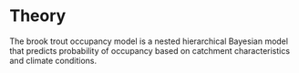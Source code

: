 # Theory {#theory}

The brook trout occupancy model is a nested hierarchical Bayesian model that predicts probability of occupancy based on catchment characteristics and climate conditions.

